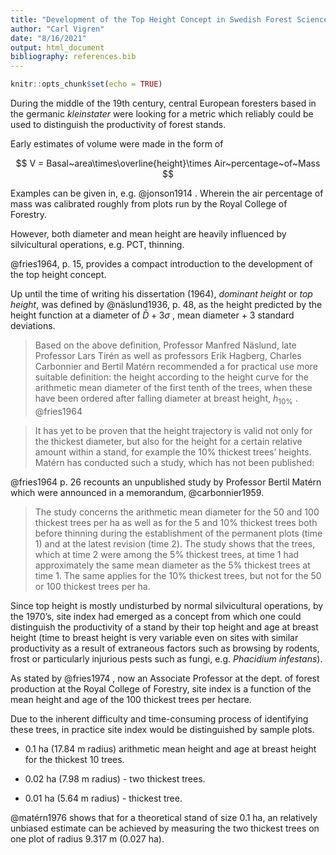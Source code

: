 ```yaml
---
title: "Development of the Top Height Concept in Swedish Forest Science"
author: "Carl Vigren"
date: "8/16/2021"
output: html_document
bibliography: references.bib
---
```


```r
knitr::opts_chunk$set(echo = TRUE)
```

During the middle of the 19th century, central European foresters based in the germanic *kleinstater* were looking for a metric which reliably could be used to distinguish the productivity of forest stands.

Early estimates of volume were made in the form of

$$
V = Basal~area\times\overline{height}\times Air~percentage~of~Mass 
$$

Examples can be given in, e.g. @jonson1914 . Wherein the air percentage of mass was calibrated roughly from plots run by the Royal College of Forestry.

However, both diameter and mean height are heavily influenced by silvicultural operations, e.g. PCT, thinning.

@fries1964, p. 15, provides a compact introduction to the development of the top height concept.

Up until the time of writing his dissertation (1964), *dominant height* or *top height*, was defined by @näslund1936, p. 48, as the height predicted by the height function at a diameter of $\bar{D} + 3\sigma$ , mean diameter + 3 standard deviations.

> Based on the above definition, Professor Manfred Näslund, late Professor Lars Tirén as well as professors Erik Hagberg, Charles Carbonnier and Bertil Matérn recommended a for practical use more suitable definition: the height according to the height curve for the arithmetic mean diameter of the first tenth of the trees, when these have been ordered after falling diameter at breast height, $h_{10\%}$ . @fries1964

> It has yet to be proven that the height trajectory is valid not only for the thickest diameter, but also for the height for a certain relative amount within a stand, for example the 10% thickest trees' heights. Matérn has conducted such a study, which has not been published:

@fries1964 p. 26 recounts an unpublished study by Professor Bertil Matérn which were announced in a memorandum, @carbonnier1959.

> The study concerns the arithmetic mean diameter for the 50 and 100 thickest trees per ha as well as for the 5 and 10% thickest trees both before thinning during the establishment of the permanent plots (time 1) and at the latest revision (time 2). The study shows that the trees, which at time 2 were among the 5% thickest trees, at time 1 had approximately the same mean diameter as the 5% thickest trees at time 1. The same applies for the 10% thickest trees, but not for the 50 or 100 thickest trees per ha.

Since top height is mostly undisturbed by normal silvicultural operations, by the 1970's, site index had emerged as a concept from which one could distinguish the productivity of a stand by their top height and age at breast height (time to breast height is very variable even on sites with similar productivity as a result of extraneous factors such as browsing by rodents, frost or particularly injurious pests such as fungi, e.g. *Phacidium infestans*).

As stated by @fries1974 , now an Associate Professor at the dept. of forest production at the Royal College of Forestry, site index is a function of the mean height and age of the 100 thickest trees per hectare.

Due to the inherent difficulty and time-consuming process of identifying these trees, in practice site index would be distinguished by sample plots.

-   0.1 ha (17.84 m radius) arithmetic mean height and age at breast height for the thickest 10 trees.

-   0.02 ha (7.98 m radius) - two thickest trees.

-   0.01 ha (5.64 m radius) - thickest tree.

@matérn1976 shows that for a theoretical stand of size 0.1 ha, an relatively unbiased estimate can be achieved by measuring the two thickest trees on one plot of radius 9.317 m (0.027 ha).
